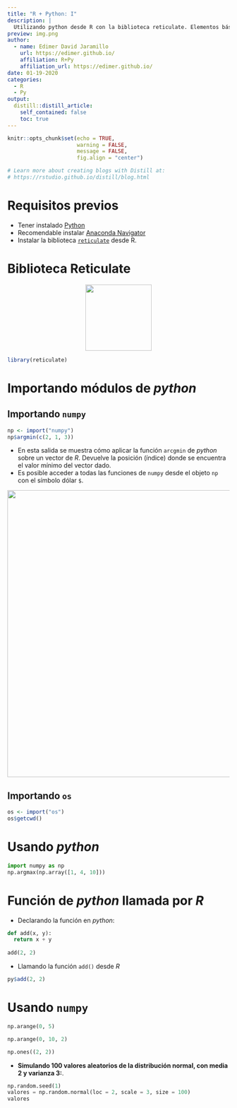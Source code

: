 ```yaml
---
title: "R + Python: I"
description: |
  Utilizando python desde R con la biblioteca reticulate. Elementos básicos de python para operaciones numéricas comunes, visualización y entrenamiento de modelos con scikit-learn.
preview: img.png
author:
  - name: Edimer David Jaramillo
    url: https://edimer.github.io/
    affiliation: R+Py
    affiliation_url: https://edimer.github.io/
date: 01-19-2020
categories:
  - R
  - Py
output:
  distill::distill_article:
    self_contained: false
    toc: true
---
```


```r
knitr::opts_chunk$set(echo = TRUE,
                      warning = FALSE,
                      message = FALSE,
                      fig.align = "center")

# Learn more about creating blogs with Distill at:
# https://rstudio.github.io/distill/blog.html

```

# Requisitos previos

- Tener instalado [Python](https://www.python.org/)
- Recomendable instalar [Anaconda Navigator](https://anaconda.org/anaconda/anaconda-navigator)
- Instalar la biblioteca [`reticulate`](https://rstudio.github.io/reticulate/index.html) desde R.

# Biblioteca Reticulate

<center>
<img src = "https://rstudio.github.io/reticulate/images/reticulated_python.png" width=150 />
</center>

```r
library(reticulate)
```

# Importando módulos de *python*

## Importando `numpy`

```r
np <- import("numpy")
np$argmin(c(2, 1, 3))
```

- En esta salida se muestra cómo aplicar la función `arcgmin` de *python* sobre un vector de *R*. Devuelve la posición (índice) donde se encuentra el valor mínimo del vector dado.
- Es posible acceder a todas las funciones de `numpy` desde el objeto `np` con el símbolo dólar `$`.

<center>
<img src="img1.png" width=650/>
</center>

## Importando `os`

```r
os <- import("os")
os$getcwd()
```

# Usando *python*

```python
import numpy as np
np.argmax(np.array([1, 4, 10]))
```

# Función de *python* llamada por *R*

- Declarando la función en *python*:

```python
def add(x, y):
  return x + y
  
add(2, 2)  
```

- Llamando la función `add()` desde *R*

```r
py$add(2, 2)
```

# Usando `numpy`

```python
np.arange(0, 5)
```

```python
np.arange(0, 10, 2)
```

```python
np.ones((2, 2))
```

- **Simulando 100 valores aleatorios de la distribución normal, con media 2 y varianza 3:**.

```python
np.random.seed(1)
valores = np.random.normal(loc = 2, scale = 3, size = 100)
valores
```

